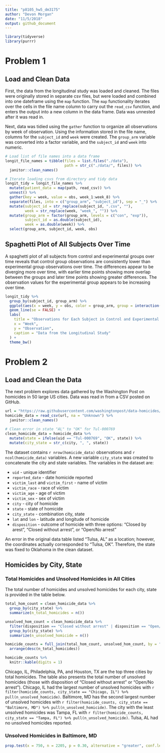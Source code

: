 ```yaml
---
title: "p8105_hw5_dm3175"
author: "Devon Morgan"
date: "11/5/2018"
output: github_document
---
```


```r
library(tidyverse)
library(purrr)

```

# Problem 1

## Load and Clean Data

First, the data from the longitudinal study was loaded and cleaned. The files were originally stored in separate csv files, but were loaded and combined into one dateframe using the `map` function. The `map` functionality iterates over the cells in the file name column to carry out the `read_csv` function, and enters the output into a new column in the data frame. Data was unnested after it was read in. 

Next, data was tidied using the `gather` function to organize all observations by week of observation. Using the information stored in the file name, columns for the `subject_id` and `week` were created. The `group_arm` variable was converted into a factor variable, and the `subject_id` and `week` into numeric. 

```r
# Load list of file names into a data frame
longit_file_names = tibble(files = list.files("./data"),
                           path = str_c("./data/", files)) %>% 
  janitor::clean_names() 

# Iterate loading csvs from directory and tidy data
longit_tidy = longit_file_names %>% 
  mutate(patient_data = map(path, read_csv)) %>% 
  unnest() %>% 
  gather(key = week, value = obs, week_1:week_8) %>% 
  separate(files, into = c("group_arm", "subject_id"), sep = "_") %>% 
  mutate(subject_id = str_replace(subject_id, ".csv", ""), 
         week = str_replace(week, "week_", "")) %>% 
  mutate(group_arm = factor(group_arm, levels = c("con", "exp")),
         subject_id = as.double(subject_id), 
         week = as.double(week)) %>% 
  select(group_arm, subject_id, week, obs)

```

## Spaghetti Plot of All Subjects Over Time

A spaghetti plot of all subjects from control and experimental groups over time reveals that control group observations are consistently lower than experimental group observations over time. The differences appear to be diverging more over time, with earlier time points showing more overlap between the groups and later time points showing greater differences. The observation values for the experimental group appears to be increasing over time.

```r
longit_tidy %>% 
  group_by(subject_id, group_arm) %>% 
  ggplot(aes(x = week, y = obs, color = group_arm, group = interaction(subject_id, group_arm))) + 
  geom_line(se = FALSE) +
  labs(
    title = "Observations for Each Subject in Control and Experimental Groups, Weeks 1-8",
    x = "Week",
    y = "Observation",
    caption = "Data from the Longitudinal Study"
  ) + 
  theme_bw()

```

# Problem 2

## Load and Clean the Data

The next problem explores data gathered by the Washington Post on homicides in 50 large US cities. Data was read in from a CSV posted on GitHub.

```r
url = "https://raw.githubusercontent.com/washingtonpost/data-homicides/master/homicide-data.csv"
homicide_data = read_csv(url, na = "Unknown") %>% 
  janitor::clean_names() 

# Clean error in state "AL" to "OK" for Tul-000769
clean_homicide_data = homicide_data %>% 
  mutate(state = ifelse(uid == "Tul-000769", "OK", state)) %>% 
  mutate(city_state = str_c(city, ", ", state))

```

The dataset contains `r nrow(homicide_data)` observations and `r ncol(homicide_data)` variables. A new variable `city_state` was created to concatenate the city and state variables. The variables in the dataset are: 

*  `uid` - unique identifier
*  `reported_date` - date homicide reported
*  `victim_last` and `victim_first` - name of victim
*  `victim_race` - race of victim
*  `victim_age` - age of victim
*  `victim_sex` - sex of victim
*  `city` - city of homicide
*  `state` - state of homicide
*  `city_state` - combination city, state
*  `lat` and `lon` - latitude and longitude of homicide
*  `disposition` - outcome of homicide with three options: "Closed by arest", "Closed without arrest", or "Open/No arrest"

An error in the original data table listed "Tulsa, AL" as a location; however, the coordinates actually corresponded to "Tulsa, OK". Therefore, the state was fixed to Oklahoma in the clean dataset.  

## Homicides by City, State

### Total Homicides and Unsolved Homicides in All Cities
The total number of homicides and unsolved homicides for each city, state is provided in the table below. 

```r
total_hom_count = clean_homicide_data %>% 
  group_by(city_state) %>% 
  summarize(n_total_homicides = n())

unsolved_hom_count = clean_homicide_data %>% 
  filter(disposition == "Closed without arrest" | disposition == "Open/No arrest") %>% 
  group_by(city_state) %>% 
  summarize(n_unsolved_homicide = n())

homicide_counts = full_join(total_hom_count, unsolved_hom_count, by = "city_state") %>% 
  arrange(desc(n_total_homicides))

homicide_counts %>% 
  knitr::kable(digits = 1)
```

Chicago, IL, Philadelphia, PA, and Houston, TX are the top three cities by total homicides. The table also presents the total number of unsolved homicides (those with disposition of “Closed without arrest” or “Open/No arrest”). Chicago, IL had the largest number of unsolved homicides with `r filter(homicide_counts, city_state == "Chicago, IL") %>% pull(n_unsolved_homicide)`. Baltimore, MD has the second largest number of unsolved homicides with `r filter(homicide_counts, city_state == "Baltimore, MD") %>% pull(n_unsolved_homicide)`. The city with the least unsolved homicides was Tampa, FL with `r filter(homicide_counts, city_state == "Tampa, FL") %>% pull(n_unsolved_homicide)`. Tulsa, AL had no unsolved homicides reported. 

### Unsolved Homicides in Baltimore, MD


```r
prop.test(x = 750, n = 2205, p = 0.30, alternative = "greater", conf.level = 0.95, correct = FALSE)
```

